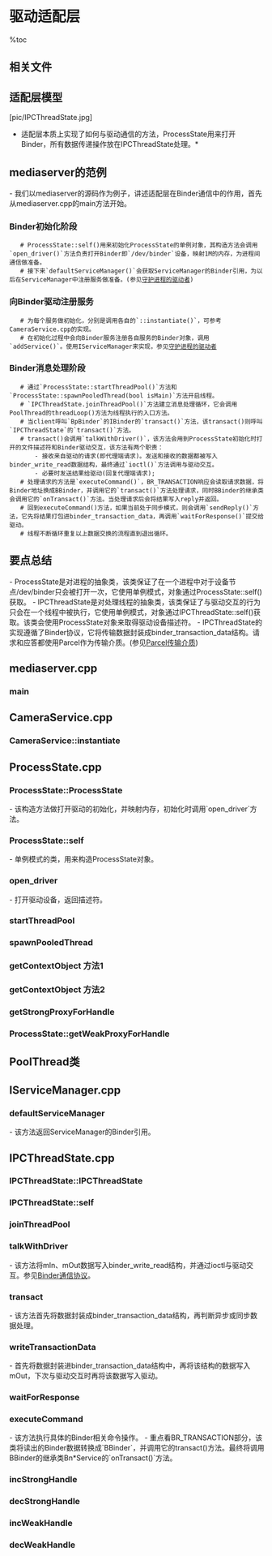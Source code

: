 = 驱动适配层 =

%toc

== 相关文件 ==
{{{class="brush:text"
frameworks/base/include/utils/IPCThreadState.h
frameworks/base/libs/utils/IPCThreadState.cpp
frameworks/base/include/utils/ProcessState.h
frameworks/base/include/utils/ProcessState.cpp
frameworks/base/media/mediaserver/main_mediaserver.cpp
}}}

== 适配层模型 ==
[pic/IPCThreadState.jpg]

*适配层本质上实现了如何与驱动通信的方法，ProcessState用来打开Binder，所有数据传递操作放在IPCThreadState处理。*

== mediaserver的范例 ==
- 我们以mediaserver的源码作为例子，讲述适配层在Binder通信中的作用，首先从mediaserver.cpp的main方法开始。

=== Binder初始化阶段 ===

    # ProcessState::self()用来初始化ProcessState的单例对象，其构造方法会调用`open_driver()`方法负责打开Binder即`/dev/binder`设备，映射1M的内存，为进程间通信做准备。
    # 接下来`defaultServiceManager()`会获取ServiceManager的Binder引用，为以后在ServiceManager中注册服务做准备。(参见[[守护进程的驱动者]])

=== 向Binder驱动注册服务 ===

    # 为每个服务做初始化，分别是调用各自的`::instantiate()`，可参考CameraService.cpp的实现。
    # 在初始化过程中会向Binder服务注册各自服务的Binder对象，调用`addService()`。使用IServiceManager来实现，参见[[守护进程的驱动者]]

=== Binder消息处理阶段 ===

    # 通过`ProcessState::startThreadPool()`方法和`ProcessState::spawnPooledThread(bool isMain)`方法开启线程。
    # `IPCThreadState.joinThreadPool()`方法建立消息处理循环，它会调用PoolThread的threadLoop()方法为线程执行的入口方法。
    # 当client呼叫`BpBinder`的IBinder的`transact()`方法，该transact()则呼叫`IPCThreadState`的`transact()`方法。
    # transact()会调用`talkWithDriver()`，该方法会用到ProcessState初始化时打开的文件描述符和Binder驱动交互，该方法有两个职责：
        - 接收来自驱动的请求(即代理端请求)。发送和接收的数据都被写入binder_write_read数据结构，最终通过`ioctl()`方法调用与驱动交互。
        - 必要时发送结果给驱动(回复代理端请求);
    # 处理请求的方法是`executeCommand()`，BR_TRANSACTION响应会读取请求数据，将Binder地址换成BBinder，并调用它的`transact()`方法处理请求，同时BBinder的继承类会调用它的`onTransact()`方法。当处理请求后会将结果写入reply并返回。
    # 回到executeCommand()方法，如果当前处于同步模式，则会调用`sendReply()`方法，它先将结果打包进binder_transaction_data，再调用`waitForResponse()`提交给驱动。
    # 线程不断循环重复以上数据交换的流程直到退出循环。

== 要点总结 ==
- ProcessState是对进程的抽象类，该类保证了在一个进程中对于设备节点/dev/binder只会被打开一次，它使用单例模式，对象通过ProcessState::self()获取。
- IPCThreadState是对处理线程的抽象类，该类保证了与驱动交互的行为只会在一个线程中被执行，它使用单例模式，对象通过IPCThreadState::self()获取。该类会使用ProcessState对象来取得驱动设备描述符。
- IPCThreadState的实现遵循了Binder协议，它将传输数据封装成binder_transaction_data结构。请求和应答都使用Parcel作为传输介质。(参见[[Parcel传输介质]])

== mediaserver.cpp ==
=== main ===
{{{class="brush:c++"
int main(int argc, char** argv)
{
    sp<ProcessState> proc(ProcessState::self());
    sp<IServiceManager> sm = defaultServiceManager();
    AudioFlinger::instantiate();
    MediaPlayerService::instantiate();
    CameraService::instantiate();
    AudioPolicyService::instantiate();
    ProcessState::self()->startThreadPool();
    IPCThreadState::self()->joinThreadPool();
}
}}}

== CameraService.cpp ==
=== CameraService::instantiate ===
{{{class="brush:c++"
void CameraService::instantiate() {
    defaultServiceManager()->addService(
            String16("media.camera"), new CameraService());
}
}}}

== ProcessState.cpp ==
===  ProcessState::ProcessState ===
- 该构造方法做打开驱动的初始化，并映射内存，初始化时调用`open_driver`方法。

{{{class="brush:c++"
ProcessState::ProcessState()
    : mDriverFD(open_driver())
    , mVMStart(MAP_FAILED)
    , mManagesContexts(false)
    , mBinderContextCheckFunc(NULL)
    , mBinderContextUserData(NULL)
    , mThreadPoolStarted(false)
    , mThreadPoolSeq(1)
{
    if (mDriverFD >= 0) {
        // XXX Ideally, there should be a specific define for whether we
        // have mmap (or whether we could possibly have the kernel module
        // availabla).
#if !defined(HAVE_WIN32_IPC)
        // mmap the binder, providing a chunk of virtual address space to receive transactions.
        mVMStart = mmap(0, BINDER_VM_SIZE, PROT_READ, MAP_PRIVATE | MAP_NORESERVE, mDriverFD, 0);
        if (mVMStart == MAP_FAILED) {
            // *sigh*
            close(mDriverFD);
            mDriverFD = -1;
        }
#else
        mDriverFD = -1;
#endif
    }
    if (mDriverFD < 0) {
        // Need to run without the driver, starting our own thread pool.
    }
}
}}}

=== ProcessState::self ===
- 单例模式的类，用来构造ProcessState对象。

{{{class="brush:c++"
sp<ProcessState> ProcessState::self()
{
    if (gProcess != NULL) return gProcess;
    
    AutoMutex _l(gProcessMutex);
    if (gProcess == NULL) gProcess = new ProcessState;
    return gProcess;
}
}}}

=== open_driver ===
- 打开驱动设备，返回描述符。
 
{{{class="brush:c++"
// 全局变量gSingleProcess初始为false
static int open_driver()
{
    if (gSingleProcess) {
        return -1;
    }

    int fd = open("/dev/binder", O_RDWR);
    if (fd >= 0) {
        ...... 
    } else {
    }
    return fd;
}
}}}

=== startThreadPool ===
{{{class="brush:c++"
void ProcessState::startThreadPool()
{
    AutoMutex _l(mLock);
    if (!mThreadPoolStarted) {
        mThreadPoolStarted = true;
        spawnPooledThread(true);
    }
}
}}}

=== spawnPooledThread ===
{{{class="brush:c++"
void ProcessState::spawnPooledThread(bool isMain)
{
    if (mThreadPoolStarted) {
        int32_t s = android_atomic_add(1, &mThreadPoolSeq);
        char buf[32];
        sprintf(buf, "Binder Thread #%d", s);
        sp<Thread> t = new PoolThread(isMain);
        t->run(buf);
    }
}
}}}

=== getContextObject 方法1 ===
{{{class="brush:c++"
sp<IBinder> ProcessState::getContextObject(const sp<IBinder>& caller)
{
    if (supportsProcesses()) {
        // 根据0句柄查找ServiceManager
        return getStrongProxyForHandle(0);
    } else {
        return getContextObject(String16("default"), caller);
    }
}
}}}

=== getContextObject 方法2 ===
{{{class="brush:c++"
sp<IBinder> ProcessState::getContextObject(const String16& name, const sp<IBinder>& caller)
{
    mLock.lock();
    sp<IBinder> object(
        mContexts.indexOfKey(name) >= 0 ? mContexts.valueFor(name) : NULL);
    mLock.unlock();
    
    if (object != NULL) return object;

    // Don't attempt to retrieve contexts if we manage them
    if (mManagesContexts) {
        return NULL;
    }
    
    // 取得IPC通信渠道
    IPCThreadState* ipc = IPCThreadState::self();
    {
        // 封装Binder的请求数据
        Parcel data, reply;
        data.writeString16(name);
        data.writeStrongBinder(caller);
        // 向0号引用的ServiceManager发送请求
        status_t result = ipc->transact(0 /*magic*/, 0, data, &reply, 0);
        if (result == NO_ERROR) {
            object = reply.readStrongBinder();
        }
    }
    
    ipc->flushCommands();
    
    if (object != NULL) setContextObject(object, name);
    return object;
}
}}}

=== getStrongProxyForHandle ===
{{{class="brush:c++"
sp<IBinder> ProcessState::getStrongProxyForHandle(int32_t handle)
{
    sp<IBinder> result;

    AutoMutex _l(mLock);

    handle_entry* e = lookupHandleLocked(handle);

    if (e != NULL) {
        // We need to create a new BpBinder if there isn't currently one, OR we
        // are unable to acquire a weak reference on this current one.  See comment
        // in getWeakProxyForHandle() for more info about this.
        IBinder* b = e->binder;
        if (b == NULL || !e->refs->attemptIncWeak(this)) {
            b = new BpBinder(handle); 
            e->binder = b;
            if (b) e->refs = b->getWeakRefs();
            result = b;
        } else {
            // This little bit of nastyness is to allow us to add a primary
            // reference to the remote proxy when this team doesn't have one
            // but another team is sending the handle to us.
            result.force_set(b);
            e->refs->decWeak(this);
        }
    }

    return result;
}
}}}

=== ProcessState::getWeakProxyForHandle ===
{{{class="brush:c++"
wp<IBinder> ProcessState::getWeakProxyForHandle(int32_t handle)
{
    wp<IBinder> result;

    AutoMutex _l(mLock);

    handle_entry* e = lookupHandleLocked(handle);

    if (e != NULL) {        
        // We need to create a new BpBinder if there isn't currently one, OR we
        // are unable to acquire a weak reference on this current one.  The
        // attemptIncWeak() is safe because we know the BpBinder destructor will always
        // call expungeHandle(), which acquires the same lock we are holding now.
        // We need to do this because there is a race condition between someone
        // releasing a reference on this BpBinder, and a new reference on its handle
        // arriving from the driver.
        IBinder* b = e->binder;
        if (b == NULL || !e->refs->attemptIncWeak(this)) {
            b = new BpBinder(handle);
            result = b;
            e->binder = b;
            if (b) e->refs = b->getWeakRefs();
        } else {
            result = b;
            e->refs->decWeak(this);
        }
    }

    return result;
}
}}}

== PoolThread类 ==
{{{class="brush:c++"
class PoolThread : public Thread
{
public:
    PoolThread(bool isMain)
        : mIsMain(isMain)
    {
    }
    
protected:
    virtual bool threadLoop()
    {
        // 通知驱动进入Loop模式，线程的入口函数
        IPCThreadState::self()->joinThreadPool(mIsMain);
        return false;
    }
    
    const bool mIsMain;
};
}}}

== IServiceManager.cpp ==
=== defaultServiceManager ===
- 该方法返回ServiceManager的Binder引用。

{{{class="brush:c++"
if (gDefaultServiceManager != NULL) return gDefaultServiceManager;
    
    {
        AutoMutex _l(gDefaultServiceManagerLock);
        if (gDefaultServiceManager == NULL) {
            gDefaultServiceManager = interface_cast<IServiceManager>(
                ProcessState::self()->getContextObject(NULL));
        }
    }
    
    return gDefaultServiceManager;
}}}

== IPCThreadState.cpp ==
=== IPCThreadState::IPCThreadState ===
{{{class="brush:c++"
IPCThreadState::IPCThreadState()
    : mProcess(ProcessState::self())
{
    pthread_setspecific(gTLS, this);
        clearCaller();
    // 初始化接收和返回数据的Parcel对象
    mIn.setDataCapacity(256);
    mOut.setDataCapacity(256);
}
}}}

=== IPCThreadState::self ===
{{{class="brush:c++"
IPCThreadState* IPCThreadState::self()
{
    if (gHaveTLS) {
restart:
        const pthread_key_t k = gTLS;
        IPCThreadState* st = (IPCThreadState*)pthread_getspecific(k);
        if (st) return st;
        // 创建IPCThreadState对象
        return new IPCThreadState;
    }
    
    if (gShutdown) return NULL;
    
    pthread_mutex_lock(&gTLSMutex);
    if (!gHaveTLS) {
        if (pthread_key_create(&gTLS, threadDestructor) != 0) {
            pthread_mutex_unlock(&gTLSMutex);
            return NULL;
        }
        gHaveTLS = true;
    }
    pthread_mutex_unlock(&gTLSMutex);
    goto restart;
}
}}}

=== joinThreadPool ===
{{{class="brush:c++"
void IPCThreadState::joinThreadPool(bool isMain)
{
    // 通知驱动进入BC_ENTER_LOOPER模式
    mOut.writeInt32(isMain ? BC_ENTER_LOOPER : BC_REGISTER_LOOPER);
    
    // 进入消息接收循环
    status_t result;
    do {
        int32_t cmd;
        
        // When we've cleared the incoming command queue, process any pending derefs
        if (mIn.dataPosition() >= mIn.dataSize()) {
            size_t numPending = mPendingWeakDerefs.size();
            if (numPending > 0) {
                for (size_t i = 0; i < numPending; i++) {
                    RefBase::weakref_type* refs = mPendingWeakDerefs[i];
                    refs->decWeak(mProcess.get());
                }
                mPendingWeakDerefs.clear();
            }

            numPending = mPendingStrongDerefs.size();
            if (numPending > 0) {
                for (size_t i = 0; i < numPending; i++) {
                    BBinder* obj = mPendingStrongDerefs[i];
                    obj->decStrong(mProcess.get());
                }
                mPendingStrongDerefs.clear();
            }
        }

        // 与Binder驱动进行交互
        result = talkWithDriver();
        if (result >= NO_ERROR) {
            size_t IN = mIn.dataAvail();
            if (IN < sizeof(int32_t)) continue;
            cmd = mIn.readInt32();

            // 根据驱动的返回结果做出相应的动作
            result = executeCommand(cmd);
        }
        
        // After executing the command, ensure that the thread is returned to the
        // default cgroup and priority before rejoining the pool.  This is a failsafe
        // in case the command implementation failed to properly restore the thread's
        // scheduling parameters upon completion.
        int my_id;
#ifdef HAVE_GETTID
        my_id = gettid();
#else
        my_id = getpid();
#endif
        if (!set_sched_policy(my_id, SP_FOREGROUND)) {
            // success; reset the priority as well
            setpriority(PRIO_PROCESS, my_id, ANDROID_PRIORITY_NORMAL);
        }

        // Let this thread exit the thread pool if it is no longer
        // needed and it is not the main process thread.
        if(result == TIMED_OUT && !isMain) {
            break;
        }
    } while (result != -ECONNREFUSED && result != -EBADF);

    
    mOut.writeInt32(BC_EXIT_LOOPER);
    talkWithDriver(false);
}
}}}

=== talkWithDriver ===
- 该方法将mIn、mOut数据写入binder_write_read结构，并通过ioctl与驱动交互。参见[[Binder通信协议]]。

{{{class="brush:c++"
status_t IPCThreadState::talkWithDriver(bool doReceive)
{
    // Binder驱动ioctl需要binder_write_read结构作为参数
    binder_write_read bwr;
    
    // 从mIn.dataSize判断是否需要读驱动的数据
    const bool needRead = mIn.dataPosition() >= mIn.dataSize();
    
    // We don't want to write anything if we are still reading
    // from data left in the input buffer and the caller
    // has requested to read the next data.
    const size_t outAvail = (!doReceive || needRead) ? mOut.dataSize() : 0;
    
    bwr.write_size = outAvail;
    bwr.write_buffer = (long unsigned int)mOut.data();

    // This is what we'll read.
    if (doReceive && needRead) {
        bwr.read_size = mIn.dataCapacity();
        bwr.read_buffer = (long unsigned int)mIn.data();
    } else {
        bwr.read_size = 0;
    }
    
    // Return immediately if there is nothing to do.
    if ((bwr.write_size == 0) && (bwr.read_size == 0)) return NO_ERROR;
    
    bwr.write_consumed = 0;
    bwr.read_consumed = 0;
    status_t err;
    do {
#if defined(HAVE_ANDROID_OS)
        // 将BINDER_WRITE_READ结构数据写入驱动
        if (ioctl(mProcess->mDriverFD, BINDER_WRITE_READ, &bwr) >= 0)
            err = NO_ERROR;
        else
            err = -errno;
#else
        err = INVALID_OPERATION;
#endif
    } while (err == -EINTR);
    
    if (err >= NO_ERROR) {
        if (bwr.write_consumed > 0) {
            if (bwr.write_consumed < (ssize_t)mOut.dataSize())
                mOut.remove(0, bwr.write_consumed);
            else
                mOut.setDataSize(0);
        }
        if (bwr.read_consumed > 0) {
            mIn.setDataSize(bwr.read_consumed);
            mIn.setDataPosition(0);
        }
        
        return NO_ERROR;
    }
    
    return err;
}
}}}

=== transact ===
- 该方法首先将数据封装成binder_transaction_data结构，再判断异步或同步数据处理。

{{{class="brush:c++"
status_t IPCThreadState::transact(int32_t handle,
                                  uint32_t code, const Parcel& data,
                                  Parcel* reply, uint32_t flags)
{
    status_t err = data.errorCheck();

    flags |= TF_ACCEPT_FDS;

    if (err == NO_ERROR) {
        // 将数据封装成binder_transaction_data数据包结构
        err = writeTransactionData(BC_TRANSACTION, flags, handle, code, data, NULL);
    }
    
    if (err != NO_ERROR) {
        if (reply) reply->setError(err);
        return (mLastError = err);
    }
    
    // TF_ONE_WAY表示异步处理
    if ((flags & TF_ONE_WAY) == 0) {
        // 同步模式，则等待驱动应答
        if (reply) {
            err = waitForResponse(reply);
        } else {
            Parcel fakeReply;
            err = waitForResponse(&fakeReply);
        }
    } else {
        // 异步模式，则传递NULL作为参数
        err = waitForResponse(NULL, NULL);
    }
    
    return err;
}
}}}

=== writeTransactionData ===
- 首先将数据封装进binder_transaction_data结构中，再将该结构的数据写入mOut，下次与驱动交互时再将该数据写入驱动。

{{{class="brush:c++"
status_t IPCThreadState::writeTransactionData(int32_t cmd, uint32_t binderFlags,
    int32_t handle, uint32_t code, const Parcel& data, status_t* statusBuffer)
{
    binder_transaction_data tr;

    tr.target.handle = handle;
    tr.code = code;
    tr.flags = binderFlags;
    
    const status_t err = data.errorCheck();
    if (err == NO_ERROR) {
        tr.data_size = data.ipcDataSize();
        tr.data.ptr.buffer = data.ipcData();
        tr.offsets_size = data.ipcObjectsCount()*sizeof(size_t);
        tr.data.ptr.offsets = data.ipcObjects();
    } else if (statusBuffer) {
        tr.flags |= TF_STATUS_CODE;
        *statusBuffer = err;
        tr.data_size = sizeof(status_t);
        tr.data.ptr.buffer = statusBuffer;
        tr.offsets_size = 0;
        tr.data.ptr.offsets = NULL;
    } else {
        return (mLastError = err);
    }
    
    mOut.writeInt32(cmd);
    mOut.write(&tr, sizeof(tr));
    
    return NO_ERROR;
}
}}}

=== waitForResponse ===
{{{class="brush:c++"
status_t IPCThreadState::waitForResponse(Parcel *reply, status_t *acquireResult)
{
    int32_t cmd;
    int32_t err;

    while (1) {
        // 调用了talkWithDriver()与驱动交互
        if ((err=talkWithDriver()) < NO_ERROR) break;
        err = mIn.errorCheck();
        if (err < NO_ERROR) break;
        if (mIn.dataAvail() == 0) continue;
        
        cmd = mIn.readInt32();
        
        switch (cmd) {
        case BR_TRANSACTION_COMPLETE:
            if (!reply && !acquireResult) goto finish;
            break;
        
        case BR_DEAD_REPLY:
            err = DEAD_OBJECT;
            goto finish;

        case BR_FAILED_REPLY:
            err = FAILED_TRANSACTION;
            goto finish;
        
        case BR_ACQUIRE_RESULT:
            {
                const int32_t result = mIn.readInt32();
                if (!acquireResult) continue;
                *acquireResult = result ? NO_ERROR : INVALID_OPERATION;
            }
            goto finish;
        
        case BR_REPLY:
            {
                binder_transaction_data tr;
                err = mIn.read(&tr, sizeof(tr));
                if (err != NO_ERROR) goto finish;

                if (reply) {
                    if ((tr.flags & TF_STATUS_CODE) == 0) {
                        reply->ipcSetDataReference(
                            reinterpret_cast<const uint8_t*>(tr.data.ptr.buffer),
                            tr.data_size,
                            reinterpret_cast<const size_t*>(tr.data.ptr.offsets),
                            tr.offsets_size/sizeof(size_t),
                            freeBuffer, this);
                    } else {
                        err = *static_cast<const status_t*>(tr.data.ptr.buffer);
                        freeBuffer(NULL,
                            reinterpret_cast<const uint8_t*>(tr.data.ptr.buffer),
                            tr.data_size,
                            reinterpret_cast<const size_t*>(tr.data.ptr.offsets),
                            tr.offsets_size/sizeof(size_t), this);
                    }
                } else {
                    freeBuffer(NULL,
                        reinterpret_cast<const uint8_t*>(tr.data.ptr.buffer),
                        tr.data_size,
                        reinterpret_cast<const size_t*>(tr.data.ptr.offsets),
                        tr.offsets_size/sizeof(size_t), this);
                    continue;
                }
            }
            goto finish;

        default:
            err = executeCommand(cmd);
            if (err != NO_ERROR) goto finish;
            break;
        }
    }

finish:
    if (err != NO_ERROR) {
        if (acquireResult) *acquireResult = err;
        if (reply) reply->setError(err);
        mLastError = err;
    }
    
    return err;
}
}}}

=== executeCommand ===
- 该方法执行具体的Binder相关命令操作。
- 重点看BR_TRANSACTION部分，该类将读出的Binder数据转换成`BBinder`，并调用它的transact()方法。最终将调用BBinder的继承类Bn*Service的`onTransact()`方法。

{{{class="brush:c++"
status_t IPCThreadState::executeCommand(int32_t cmd)
{
    BBinder* obj;
    RefBase::weakref_type* refs;
    status_t result = NO_ERROR;
    
    switch (cmd) {
    case BR_ERROR:
        result = mIn.readInt32();
        break;
        
    case BR_OK:
        break;
        
    case BR_ACQUIRE:
        refs = (RefBase::weakref_type*)mIn.readInt32();
        obj = (BBinder*)mIn.readInt32();
        obj->incStrong(mProcess.get());
        
        mOut.writeInt32(BC_ACQUIRE_DONE);
        mOut.writeInt32((int32_t)refs);
        mOut.writeInt32((int32_t)obj);
        break;
        
    case BR_RELEASE:
        refs = (RefBase::weakref_type*)mIn.readInt32();
        obj = (BBinder*)mIn.readInt32();
        
        mPendingStrongDerefs.push(obj);
        break;
        
    case BR_INCREFS:
        refs = (RefBase::weakref_type*)mIn.readInt32();
        obj = (BBinder*)mIn.readInt32();
        refs->incWeak(mProcess.get());
        mOut.writeInt32(BC_INCREFS_DONE);
        mOut.writeInt32((int32_t)refs);
        mOut.writeInt32((int32_t)obj);
        break;
        
    case BR_DECREFS:
        refs = (RefBase::weakref_type*)mIn.readInt32();
        obj = (BBinder*)mIn.readInt32();
        mPendingWeakDerefs.push(refs);
        break;
        
    case BR_ATTEMPT_ACQUIRE:
        refs = (RefBase::weakref_type*)mIn.readInt32();
        obj = (BBinder*)mIn.readInt32();
         
        {
            const bool success = refs->attemptIncStrong(mProcess.get());
            
            mOut.writeInt32(BC_ACQUIRE_RESULT);
            mOut.writeInt32((int32_t)success);
        }
        break;
    
    case BR_TRANSACTION:
        {
            binder_transaction_data tr;
            result = mIn.read(&tr, sizeof(tr));
            if (result != NO_ERROR) break;
            
            Parcel buffer;
            buffer.ipcSetDataReference(
                reinterpret_cast<const uint8_t*>(tr.data.ptr.buffer),
                tr.data_size,
                reinterpret_cast<const size_t*>(tr.data.ptr.offsets),
                tr.offsets_size/sizeof(size_t), freeBuffer, this);
            
            const pid_t origPid = mCallingPid;
            const uid_t origUid = mCallingUid;
            
            mCallingPid = tr.sender_pid;
            mCallingUid = tr.sender_euid;
            
            Parcel reply;
            if (tr.target.ptr) {
                // 将Binder的数据转换成BBinder，并调用它的transact方法，Bn*类即是继承于BBinder
                sp<BBinder> b((BBinder*)tr.cookie);
                const status_t error = b->transact(tr.code, buffer, &reply, 0);
                if (error < NO_ERROR) reply.setError(error);
                
            } else {
                const status_t error = the_context_object->transact(tr.code, buffer, &reply, 0);
                if (error < NO_ERROR) reply.setError(error);
            }
            
            // 如果是同步模式，则返回结果
            if ((tr.flags & TF_ONE_WAY) == 0) {
                sendReply(reply, 0);
            } else {
            }
            
            mCallingPid = origPid;
            mCallingUid = origUid;
        }
        break;
    
    case BR_DEAD_BINDER:
        {
            BpBinder *proxy = (BpBinder*)mIn.readInt32();
            proxy->sendObituary();
            mOut.writeInt32(BC_DEAD_BINDER_DONE);
            mOut.writeInt32((int32_t)proxy);
        } break;
        
    case BR_CLEAR_DEATH_NOTIFICATION_DONE:
        {
            BpBinder *proxy = (BpBinder*)mIn.readInt32();
            proxy->getWeakRefs()->decWeak(proxy);
        } break;
        
    case BR_FINISHED:
        result = TIMED_OUT;
        break;
        
    case BR_NOOP:
        break;
        
    case BR_SPAWN_LOOPER:
        mProcess->spawnPooledThread(false);
        break;
        
    default:
        printf("*** BAD COMMAND %d received from Binder driver\n", cmd);
        result = UNKNOWN_ERROR;
        break;
    }

    if (result != NO_ERROR) {
        mLastError = result;
    }
    
    return result;
}
}}}

=== incStrongHandle ===
{{{class="brush:c++"
void IPCThreadState::incStrongHandle(int32_t handle)
{
    mOut.writeInt32(BC_ACQUIRE);
    mOut.writeInt32(handle);
}
}}}

=== decStrongHandle ===
{{{class="brush:c++"
void IPCThreadState::decStrongHandle(int32_t handle)
{
    mOut.writeInt32(BC_RELEASE);
    mOut.writeInt32(handle);
}
}}}

=== incWeakHandle ===
{{{class="brush:c++"
void IPCThreadState::incWeakHandle(int32_t handle)
{
    mOut.writeInt32(BC_INCREFS);
    mOut.writeInt32(handle);
}
}}}

=== decWeakHandle ===
{{{class="brush:c++"
void IPCThreadState::decWeakHandle(int32_t handle)
{
    mOut.writeInt32(BC_DECREFS);
    mOut.writeInt32(handle);
}
}}}
